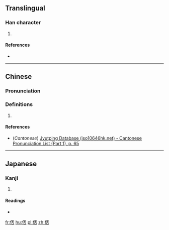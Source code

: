 ==Translingual==

===Han character===
{{Han char|rn=9|rad=人|as=07|sn=9|four=2126<sub>9</sub>|canj=人一火口 (OMFR)|ids=⿰[[亻]][[否]]}}

# {{defn|Han|sort=人07}}

====References====
* {{Han ref|kx=0105.080|dkj=00694|hdz=10158.060|uh=4FD6|ud=20438|bh=CDEB|bd=52715}}

----

==Chinese==
{{zh-forms}}

===Pronunciation===
{{zh-pron
|m=pěi
|c=pui2
|mc=y
|oc=y
|ma=
|cat=
}}

===Definitions===
# {{rfdef|lang=zh}}

====References====
*(''Cantonese'') [http://www.iso10646hk.net/jp/document/download.jsp Jyutping Database (iso10646hk.net) - Cantonese Pronunciation List (Part 1), p. 65]

----

==Japanese==

===Kanji===
{{ja-kanji|grade=|rs=人07}}

# {{defn|lang=ja|sort=人07}}

====Readings====
* {{ja-readings|on=[[はい]] (hai), [[へ]] (he)|kun=}}

[[fr:俖]]
[[hu:俖]]
[[pl:俖]]
[[zh:俖]]